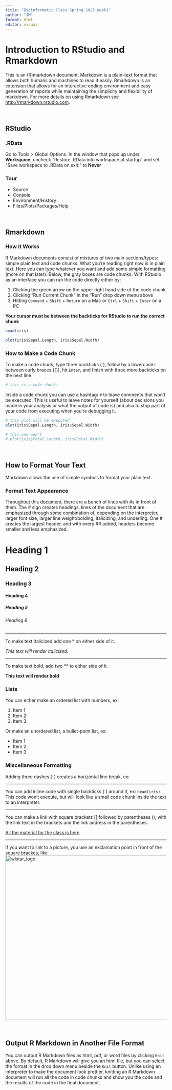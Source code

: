 ```yaml
---
title: "Bioinformatic Class Spring 2025 Week1"
author: "JM"
format: html
editor: visual
---
```


# Introduction to RStudio and Rmarkdown

This is an (R)markdown document. Markdown is a plain-text format that allows both humans and machines to read it easily. Rmarkdown is an extension that allows for an interactive coding environment and easy generation of reports while maintaining the simplicity and flexibility of markdown. For more details on using Rmarkdown see <http://rmarkdown.rstudio.com>.

<br>

## RStudio

### .RData

Go to Tools \> Global Options. In the window that pops up under **Workspace**, uncheck "Restore .RData into workspace at startup" and set "Save workspace to .RData on exit:" to **Never**

### Tour

-   Source
-   Console
-   Environment/History
-   Files/Plots/Packages/Help

<br>

## Rmarkdown

### How it Works

R Markdown documents consist of mixtures of two main sections/types: simple plain text and code chunks. What you're reading right now is in plain text. Here you can type whatever you want and add some simple formatting (more on that later). Below, the gray boxes are code chunks. With RStudio as an interface you can run the code directly either by:

1.  Clicking the green arrow on the upper right hand side of the code chunk
2.  Clicking "Run Current Chunk" in the "Run" drop down menu above
3.  Hitting `Command` + `Shift` + `Return` on a Mac or `Ctrl` + `Shift` + `Enter` on a PC

**Your cursor must be between the backticks for RStudio to run the correct chunk**

```r
head(iris)

plot(iris$Sepal.Length, iris$Sepal.Width)
```

### How to Make a Code Chunk

To make a code chunk, type three backticks (\`), follow by a lowercase r between curly braces ({}), hit `Enter`, and finish with three more backticks on the next line.

```r
# this is a code chunk!
```

Inside a code chunk you can use a hashtag/ `#` to leave comments that won't be executed. This is useful to leave notes for yourself (about decisions you made in your analysis or what the output of code is) and also to stop part of your code from executing when you're debugging it.

```r
# this plot will be executed
plot(iris$Sepal.Length, iris$Sepal.Width)

# this one won't
# plot(iris$Petal.Length, iris$Petal.Width)
```

<br>

## How to Format Your Text

Markdown allows the use of simple symbols to format your plain text.

### Format Text Appearance

Throughout this document, there are a bunch of lines with #s in front of them. The \# sign creates headings, lines of the document that are emphasized through some combination of, depending on the interpreter, larger font size, larger line weight/bolding, italicizing, and underling. One \# creates the largest header, and with every \## added, headers become smaller and less emphasized.

# Heading 1

## Heading 2

### Heading 3

#### Heading 4

##### Heading 5

###### Heading 6

------------------------------------------------------------------------

To make text italicized add one \* on either side of it.

*This text will render italicized.*

------------------------------------------------------------------------

To make text bold, add two \*\* to either side of it.

**This text will render bold**

### Lists

You can either make an ordered list with numbers, ex:

1.  Item 1
2.  Item 2
3.  Item 3

Or make an unordered list, a bullet-point list, ex:

-   Item 1
-   Item 2
-   Item 3

### Miscellaneous Formatting

Adding three dashes (-) creates a horizontal line break, ex:

------------------------------------------------------------------------

You can add inline code with single backticks (\`) around it, ex: `head(iris)`. This code won't execute, but will look like a small code chunk inside the text to an interpreter.

------------------------------------------------------------------------

You can make a link with square brackets \[\] followed by parentheses (), with the link text in the brackets and the link address in the parentheses.

[All the material for the class is here](https://github.com/Wistar-bioinfo/BioinfoClass_Spring_2025)

------------------------------------------------------------------------

If you want to link to a picture, you use an exclamation point in front of the square brackes, like ![wistar_logo](./blue_box_logo-Converted_1024x366.png){width="512"}

<br>

## Output R Markdown in Another File Format

You can output R Markdown files as html, pdf, or word files by clicking `Knit` above. By default, R Markdown will give you an html file, but you can select the format in the drop down menu beside the `Knit` button. Unlike using an interpreter to make the document look prettier, knitting an R Markdown document will run all the code in code chunks and show you the code and the results of the code in the final document.

<br><br>
